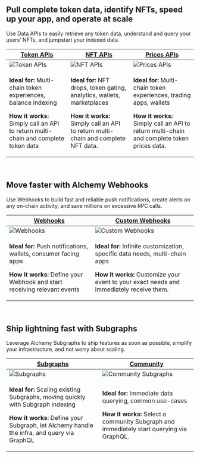 ## **Pull complete token data, identify NFTs, speed up your app, and operate at scale**

Use Data APIs to easily retrieve any token data, understand and query your users’ NFTs, and jumpstart your indexed data.

<table class="api-comparison-table">
  <thead>
    <tr>
      <th><a href="https://docs.alchemy.com/reference/token-api-quickstart"><strong>Token APIs</strong></a></th>
      <th><a href="https://docs.alchemy.com/reference/nft-api-quickstart"><strong>NFT APIs</strong></a></th>
      <th><a href="https://docs.alchemy.com/reference/prices-api-quickstart"><strong>Prices APIs</strong></a></th>
    </tr>
  </thead>
  <tbody>
    <tr class="image-row">
      <td><img src="https://files.readme.io/cc619a4df5351c534c2c0f6c718d26336600c07275d076dd15fe80e1964aaee5-Screenshot_2025-02-24_at_4.22.57_PM.png" alt="Token APIs"></img></td>
      <td><img src="https://files.readme.io/b6a2d47e1d0a755c480ec042ebfd011dcb7403c4338ded3c1a8e0edf106bc848-Screenshot_2025-02-24_at_4.22.10_PM.png" alt="NFT APIs"></img></td>
      <td><img src="https://files.readme.io/4b35a354494bf54afdd84697b1cabf8e199c9863394f50066727892e497111f1-Screenshot_2025-02-24_at_4.23.35_PM.png" alt="Prices APIs"></img></td>
    </tr>
    <tr class="description-row">
      <td>
        <p><strong>Ideal for:</strong> Multi-chain token experiences, balance indexing</p>
        <p><strong>How it works:</strong> Simply call an API to return multi-chain and complete token data</p>
      </td>
      <td>
        <p><strong>Ideal for:</strong> NFT drops, token gating, analytics, wallets, marketplaces</p>
        <p><strong>How it works:</strong> Simply call an API to return multi-chain and complete NFT data.</p>
      </td>
      <td>
        <p><strong>Ideal for:</strong> Multi-chain token experiences, trading apps, wallets</p>
        <p><strong>How it works:</strong> Simply call an API to return multi-chain and complete token prices data.</p>
      </td>
    </tr>
  </tbody>
</table>
<br />

## Move faster with Alchemy Webhooks

Use Webhooks to build fast and reliable push notifications, create alerts on any on-chain activity, and save millions on excessive RPC calls.

<table class="webhooks-comparison-table">
  <thead>
    <tr>
      <th><a href="https://docs.alchemy.com/reference/notify-api-quickstart"><strong>Webhooks</strong></a></th>
      <th><a href="https://docs.alchemy.com/reference/custom-webhooks-quickstart"><strong>Custom Webhooks</strong></a></th>
    </tr>
  </thead>
  <tbody>
    <tr class="image-row">
      <td><img src="https://files.readme.io/fccfc148ba4f51a0b70f29f752b6f34eef7393448ef6b8b34ec3ff12837f2119-Screenshot_2025-02-24_at_4.35.05_PM.png" alt="Webhooks"></img></td>
      <td><img src="https://files.readme.io/b32f4f59ad4bf5e861689427cf49d9aa4fcd0f4f1e769fea4b347706e70d2296-Screenshot_2025-02-24_at_4.34.52_PM.png" alt="Custom Webhooks"></img></td>
    </tr>
    <tr class="description-row">
      <td>
        <p><strong>Ideal for:</strong> Push notifications, wallets, consumer facing apps</p>
        <p><strong>How it works:</strong> Define your Webhook and start receiving relevant events</p>
      </td>
      <td>
        <p><strong>Ideal for:</strong> Infinite customization, specific data needs, multi-chain apps</p>
        <p><strong>How it works:</strong> Customize your event to your exact needs and immediately receive them.</p>
      </td>
    </tr>
  </tbody>
</table>

<br />

## Ship lightning fast with Subgraphs

Leverage Alchemy Subgraphs to ship features as soon as possible, simplify your infrastructure, and not worry about scaling.

<table class="subgraphs-comparison-table">
  <thead>
    <tr>
      <th><a href="https://docs.alchemy.com/reference/subgraphs-quickstart"><strong>Subgraphs</strong></a></th>
      <th><a href="https://docs.alchemy.com/reference/community-subgraphs"><strong>Community</strong></a></th>
    </tr>
  </thead>
  <tbody>
    <tr class="image-row">
      <td><img src="https://files.readme.io/d7fe7e657ef8b453c07750404e425ebf5588d17cd6f75f390bb6754b01f47849-Screenshot_2025-02-24_at_4.36.12_PM.png" alt="Subgraphs"></img></td>
      <td><img src="https://files.readme.io/14d450a6a4cc9eecdd5ca4066a4b66570ac9e76ea0ca834c43e8351d2f20e9a4-Screenshot_2025-02-24_at_4.36.52_PM.png" alt="Community Subgraphs"></img></td>
    </tr>
    <tr class="description-row">
      <td>
        <p><strong>Ideal for:</strong> Scaling existing Subgraphs, moving quickly with Subgraph indexing</p>
        <p><strong>How it works:</strong> Define your Subgraph, let Alchemy handle the infra, and query via GraphQL</p>
      </td>
      <td>
        <p><strong>Ideal for:</strong> Immediate data querying, common use-cases</p>
        <p><strong>How it works:</strong> Select a community Subgraph and immediately start querying via GraphQL.</p>
      </td>
    </tr>
  </tbody>
</table>
